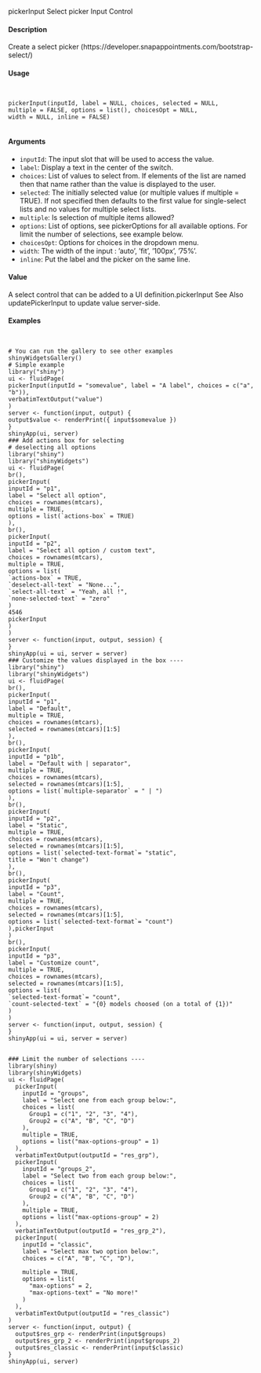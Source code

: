 pickerInput
Select picker Input Control

#### Description

Create a select picker (https://developer.snapappointments.com/bootstrap-select/)

#### Usage
<pre><code>

pickerInput(inputId, label = NULL, choices, selected = NULL,
multiple = FALSE, options = list(), choicesOpt = NULL,
width = NULL, inline = FALSE)

</code></pre>
#### Arguments

* ``inputId``:   The input slot that will be used to access the value.
* ``label``:  Display a text in the center of the switch.
* ``choices``:  List of values to select from. If elements of the list are named then that name rather than the value is displayed to the user.
* ``selected``:  The initially selected value (or multiple values if multiple = TRUE). If not specified then defaults to the first value for single-select lists and no values for multiple select lists.
* ``multiple``: Is selection of multiple items allowed?
* ``options``: List of options, see pickerOptions for all available options. For limit the number of selections, see example below.
* ``choicesOpt``:   Options for choices in the dropdown menu.
* `` width ``: The width of the input : ’auto’, ’fit’, ’100px’, ’75%’.
* ``inline``: Put the label and the picker on the same line.

#### Value

A select control that can be added to a UI definition.pickerInput
See Also
updatePickerInput to update value server-side.

#### Examples
<pre><code>

# You can run the gallery to see other examples
shinyWidgetsGallery()
# Simple example
library("shiny")
ui <- fluidPage(
pickerInput(inputId = "somevalue", label = "A label", choices = c("a", "b")),
verbatimTextOutput("value")
)
server <- function(input, output) {
output$value <- renderPrint({ input$somevalue })
}
shinyApp(ui, server)
### Add actions box for selecting
# deselecting all options
library("shiny")
library("shinyWidgets")
ui <- fluidPage(
br(),
pickerInput(
inputId = "p1",
label = "Select all option",
choices = rownames(mtcars),
multiple = TRUE,
options = list(`actions-box` = TRUE)
),
br(),
pickerInput(
inputId = "p2",
label = "Select all option / custom text",
choices = rownames(mtcars),
multiple = TRUE,
options = list(
`actions-box` = TRUE,
`deselect-all-text` = "None...",
`select-all-text` = "Yeah, all !",
`none-selected-text` = "zero"
)
4546
pickerInput
)
)
server <- function(input, output, session) {
}
shinyApp(ui = ui, server = server)
### Customize the values displayed in the box ----
library("shiny")
library("shinyWidgets")
ui <- fluidPage(
br(),
pickerInput(
inputId = "p1",
label = "Default",
multiple = TRUE,
choices = rownames(mtcars),
selected = rownames(mtcars)[1:5]
),
br(),
pickerInput(
inputId = "p1b",
label = "Default with | separator",
multiple = TRUE,
choices = rownames(mtcars),
selected = rownames(mtcars)[1:5],
options = list(`multiple-separator` = " | ")
),
br(),
pickerInput(
inputId = "p2",
label = "Static",
multiple = TRUE,
choices = rownames(mtcars),
selected = rownames(mtcars)[1:5],
options = list(`selected-text-format`= "static",
title = "Won't change")
),
br(),
pickerInput(
inputId = "p3",
label = "Count",
multiple = TRUE,
choices = rownames(mtcars),
selected = rownames(mtcars)[1:5],
options = list(`selected-text-format`= "count")
),pickerInput
)
br(),
pickerInput(
inputId = "p3",
label = "Customize count",
multiple = TRUE,
choices = rownames(mtcars),
selected = rownames(mtcars)[1:5],
options = list(
`selected-text-format`= "count",
`count-selected-text` = "{0} models choosed (on a total of {1})"
)
)
server <- function(input, output, session) {
}
shinyApp(ui = ui, server = server)
</code></pre>

<pre><code>
### Limit the number of selections ----
library(shiny)
library(shinyWidgets)
ui <- fluidPage(
  pickerInput(
    inputId = "groups",
    label = "Select one from each group below:",
    choices = list(
      Group1 = c("1", "2", "3", "4"),
      Group2 = c("A", "B", "C", "D")
    ),
    multiple = TRUE,
    options = list("max-options-group" = 1)
  ),
  verbatimTextOutput(outputId = "res_grp"),
  pickerInput(
    inputId = "groups_2",
    label = "Select two from each group below:",
    choices = list(
      Group1 = c("1", "2", "3", "4"),
      Group2 = c("A", "B", "C", "D")
    ),
    multiple = TRUE,
    options = list("max-options-group" = 2)
  ),
  verbatimTextOutput(outputId = "res_grp_2"),
  pickerInput(
    inputId = "classic",
    label = "Select max two option below:",
    choices = c("A", "B", "C", "D"),

    multiple = TRUE,
    options = list(
      "max-options" = 2,
      "max-options-text" = "No more!"
    )
  ),
  verbatimTextOutput(outputId = "res_classic")
)
server <- function(input, output) {
  output$res_grp <- renderPrint(input$groups)
  output$res_grp_2 <- renderPrint(input$groups_2)
  output$res_classic <- renderPrint(input$classic)
}
shinyApp(ui, server)

</code></pre>
